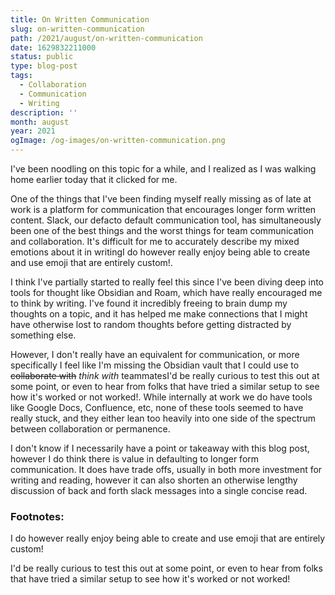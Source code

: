 ```yaml
---
title: On Written Communication
slug: on-written-communication
path: /2021/august/on-written-communication
date: 1629832211000
status: public
type: blog-post
tags:
  - Collaboration
  - Communication
  - Writing
description: ''
month: august
year: 2021
ogImage: /og-images/on-written-communication.png
---
```




I've been noodling on this topic for a while, and I realized as I was walking
home earlier today that it clicked for me.

One of the things that I've been finding myself really missing as of late at
work is a platform for communication that encourages longer form written
content. Slack, our defacto default communication tool, has simultaneously been
one of the best things and the worst things for team communication and
collaboration. It's difficult for me to accurately describe my mixed emotions
about it in writing<FootnoteRef id="1">I do however really enjoy being able to create and use emoji
that are entirely custom!</FootnoteRef>.

I think I've partially started to really feel this since I've been diving deep
into tools for thought like Obsidian and Roam, which have really encouraged me
to think by writing. I've found it incredibly freeing to brain dump my thoughts
on a topic, and it has helped me make connections that I might have otherwise
lost to random thoughts before getting distracted by something else.

However, I don't really have an equivalent for communication, or more
specifically I feel like I'm missing the Obsidian vault that I could use to
~~collaborate with~~ _think with_ teammates<FootnoteRef id="2">I'd be really curious to test this out at some point, or even
to hear from folks that have tried a similar setup to see how it's worked or not
worked!</FootnoteRef>. While
internally at work we do have tools like Google Docs, Confluence, etc, none of
these tools seemed to have really stuck, and they either lean too heavily into
one side of the spectrum between collaboration or permanence.

I don't know if I necessarily have a point or takeaway with this blog post,
however I do think there is value in defaulting to longer form communication. It
does have trade offs, usually in both more investment for writing and reading,
however it can also shorten an otherwise lengthy discussion of back and forth
slack messages into a single concise read.


### Footnotes:

<Footnote id="1">I do however really enjoy being able to create and use emoji
that are entirely custom!</Footnote>

<Footnote id="2">I'd be really curious to test this out at some point, or even
to hear from folks that have tried a similar setup to see how it's worked or not
worked!</Footnote>
